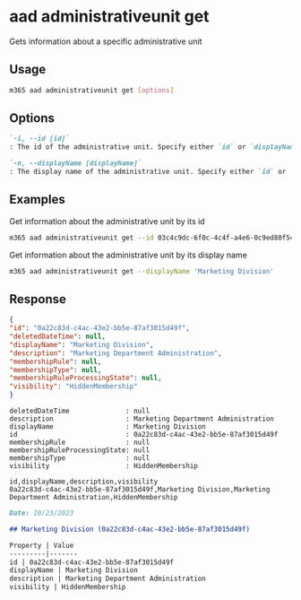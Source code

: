 
# aad administrativeunit get

Gets information about a specific administrative unit

## Usage

```sh
m365 aad administrativeunit get [options]
```

## Options

```md definition-list
`-i, --id [id]`
: The id of the administrative unit. Specify either `id` or `displayName` but not both.

`-n, --displayName [displayName]`
: The display name of the administrative unit. Specify either `id` or `displayName` but not both.
```

<Global />

## Examples

Get information about the administrative unit by its id

```sh
m365 aad administrativeunit get --id 03c4c9dc-6f0c-4c4f-a4e6-0c9ed80f54c7
```

Get information about the administrative unit by its display name

```sh
m365 aad administrativeunit get --displayName 'Marketing Division'
```

## Response

<Tabs>
  <TabItem value="JSON">

  ```json
  {
  "id": "0a22c83d-c4ac-43e2-bb5e-87af3015d49f",
  "deletedDateTime": null,
  "displayName": "Marketing Division",
  "description": "Marketing Department Administration",
  "membershipRule": null,
  "membershipType": null,
  "membershipRuleProcessingState": null,
  "visibility": "HiddenMembership"
  }
  ```

  </TabItem>
  <TabItem value="Text">

  ```text
  deletedDateTime              : null
  description                  : Marketing Department Administration
  displayName                  : Marketing Division
  id                           : 0a22c83d-c4ac-43e2-bb5e-87af3015d49f
  membershipRule               : null
  membershipRuleProcessingState: null
  membershipType               : null
  visibility                   : HiddenMembership
  ```

  </TabItem>
  <TabItem value="CSV">

  ```csv
  id,displayName,description,visibility
  0a22c83d-c4ac-43e2-bb5e-87af3015d49f,Marketing Division,Marketing Department Administration,HiddenMembership
  ```

  </TabItem>
  <TabItem value="Markdown">

  ```md
  Date: 10/23/2023

  ## Marketing Division (0a22c83d-c4ac-43e2-bb5e-87af3015d49f)

  Property | Value
  ---------|-------
  id | 0a22c83d-c4ac-43e2-bb5e-87af3015d49f
  displayName | Marketing Division
  description | Marketing Department Administration
  visibility | HiddenMembership
  ```

  </TabItem>
</Tabs>
